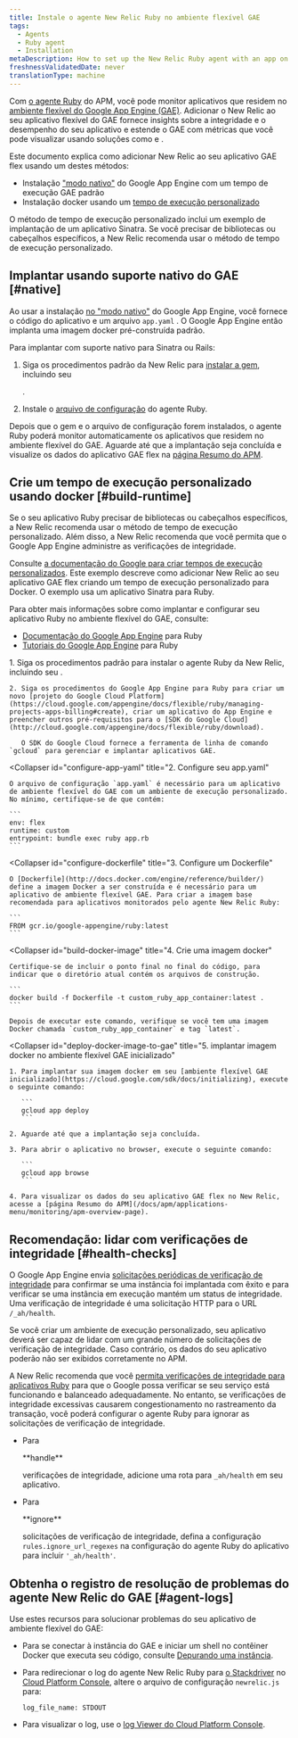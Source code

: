 ```yaml
---
title: Instale o agente New Relic Ruby no ambiente flexível GAE
tags:
  - Agents
  - Ruby agent
  - Installation
metaDescription: How to set up the New Relic Ruby agent with an app on the Google App Engine (GAE) flexible environment.
freshnessValidatedDate: never
translationType: machine
---
```


Com [o agente Ruby](/docs/agents/ruby-agent/getting-started/introduction-new-relic-ruby) do APM, você pode monitor aplicativos que residem no [ambiente flexível do Google App Engine (GAE)](https://cloud.google.com/appengine/docs/flexible/ruby/). Adicionar o New Relic ao seu aplicativo flexível do GAE fornece insights sobre a integridade e o desempenho do seu aplicativo e estende o GAE com métricas que você pode visualizar usando soluções como [<InlinePopover type="apm"/>](/docs/apm)e [<InlinePopover type="browser"/>](/docs/browser/new-relic-browser/getting-started/introduction-new-relic-browser).

Este documento explica como adicionar New Relic ao seu aplicativo GAE flex usando um destes métodos:

* Instalação ["modo nativo"](/docs/accounts-partnerships/partnerships/google-cloud-platform-gcp/google-app-engine-environment#native-mode) do Google App Engine com um tempo de execução GAE padrão
* Instalação docker usando um [tempo de execução personalizado](https://cloud.google.com/appengine/docs/flexible/custom-runtimes/about-custom-runtimes)

O método de tempo de execução personalizado inclui um exemplo de implantação de um aplicativo Sinatra. Se você precisar de bibliotecas ou cabeçalhos específicos, a New Relic recomenda usar o método de tempo de execução personalizado.

## Implantar usando suporte nativo do GAE [#native]

Ao usar a instalação [no "modo nativo"](/docs/accounts-partnerships/partnerships/google-cloud-platform-gcp/google-app-engine-environment#native-mode) do Google App Engine, você fornece o código do aplicativo e um arquivo `app.yaml` . O Google App Engine então implanta uma imagem docker pré-construída padrão.

Para implantar com suporte nativo para Sinatra ou Rails:

1. Siga os procedimentos padrão da New Relic para [instalar a gem](/docs/agents/ruby-agent/installation/install-new-relic-ruby-agent#Installing_the_Gem), incluindo seu

   <InlinePopover type="licenseKey"/>

   .

2. Instale o [arquivo de configuração](/docs/agents/ruby-agent/installation/install-new-relic-ruby-agent#Configuration_file) do agente Ruby.

Depois que o gem e o arquivo de configuração forem instalados, o agente Ruby poderá monitor automaticamente os aplicativos que residem no ambiente flexível do GAE. Aguarde até que a implantação seja concluída e visualize os dados do aplicativo GAE flex na [página Resumo do APM](/docs/apm/applications-menu/monitoring/apm-overview-page).

## Crie um tempo de execução personalizado usando docker [#build-runtime]

<Callout variant="tip">
  Se o seu aplicativo Ruby precisar de bibliotecas ou cabeçalhos específicos, a New Relic recomenda usar o método de tempo de execução personalizado. Além disso, a New Relic recomenda que você permita que o Google App Engine administre as verificações de integridade.
</Callout>

Consulte [a documentação do Google para criar tempos de execução personalizados](https://cloud.google.com/appengine/docs/flexible/custom-runtimes/build). Este exemplo descreve como adicionar New Relic ao seu aplicativo GAE flex criando um tempo de execução personalizado para Docker. O exemplo usa um aplicativo Sinatra para Ruby.

Para obter mais informações sobre como implantar e configurar seu aplicativo Ruby no ambiente flexível do GAE, consulte:

* [Documentação do Google App Engine](https://cloud.google.com/appengine/docs/flexible/ruby/) para Ruby
* [Tutoriais do Google App Engine](https://cloud.google.com/appengine/docs/flexible/ruby/tutorials) para Ruby

<CollapserGroup>
  <Collapser
    id="setup-gae"
    title="1. Configure o projeto GAE e instale a dependência"
  >
    1. Siga os procedimentos padrão para instalar o agente Ruby da New Relic, incluindo seu <InlinePopover type="licenseKey"/>.

    2. Siga os procedimentos do Google App Engine para Ruby para criar um novo [projeto do Google Cloud Platform](https://cloud.google.com/appengine/docs/flexible/ruby/managing-projects-apps-billing#create), criar um aplicativo do App Engine e preencher outros pré-requisitos para o [SDK do Google Cloud](http://cloud.google.com/appengine/docs/flexible/ruby/download).

       O SDK do Google Cloud fornece a ferramenta de linha de comando `gcloud` para gerenciar e implantar aplicativos GAE.
  </Collapser>

  <Collapser
    id="configure-app-yaml"
    title="2. Configure seu app.yaml"
  >
    O arquivo de configuração `app.yaml` é necessário para um aplicativo de ambiente flexível do GAE com um ambiente de execução personalizado. No mínimo, certifique-se de que contém:

    ```
    env: flex
    runtime: custom
    entrypoint: bundle exec ruby app.rb
    ```
  </Collapser>

  <Collapser
    id="configure-dockerfile"
    title="3. Configure um Dockerfile"
  >
    O [Dockerfile](http://docs.docker.com/engine/reference/builder/) define a imagem Docker a ser construída e é necessário para um aplicativo de ambiente flexível GAE. Para criar a imagem base recomendada para aplicativos monitorados pelo agente New Relic Ruby:

    ```
    FROM gcr.io/google-appengine/ruby:latest
    ```
  </Collapser>

  <Collapser
    id="build-docker-image"
    title="4. Crie uma imagem docker"
  >
    Certifique-se de incluir o ponto final no final do código, para indicar que o diretório atual contém os arquivos de construção.

    ```
    docker build -f Dockerfile -t custom_ruby_app_container:latest .
    ```

    Depois de executar este comando, verifique se você tem uma imagem Docker chamada `custom_ruby_app_container` e tag `latest`.
  </Collapser>

  <Collapser
    id="deploy-docker-image-to-gae"
    title="5. implantar imagem docker no ambiente flexível GAE inicializado"
  >
    1. Para implantar sua imagem docker em seu [ambiente flexível GAE inicializado](https://cloud.google.com/sdk/docs/initializing), execute o seguinte comando:

       ```
       gcloud app deploy
       ```

    2. Aguarde até que a implantação seja concluída.

    3. Para abrir o aplicativo no browser, execute o seguinte comando:

       ```
       gcloud app browse
       ```

    4. Para visualizar os dados do seu aplicativo GAE flex no New Relic, acesse a [página Resumo do APM](/docs/apm/applications-menu/monitoring/apm-overview-page).
  </Collapser>
</CollapserGroup>

<InstallFeedback/>

## Recomendação: lidar com verificações de integridade [#health-checks]

O Google App Engine envia [solicitações periódicas de verificação de integridade](https://cloud.google.com/appengine/docs/flexible/ruby/how-instances-are-managed) para confirmar se uma instância foi implantada com êxito e para verificar se uma instância em execução mantém um status de integridade. Uma verificação de integridade é uma solicitação HTTP para o URL `/_ah/health`.

Se você criar um ambiente de execução personalizado, seu aplicativo deverá ser capaz de lidar com um grande número de solicitações de verificação de integridade. Caso contrário, os dados do seu aplicativo poderão não ser exibidos corretamente no APM.

A New Relic recomenda que você [permita verificações de integridade para aplicativos Ruby](https://cloud.google.com/appengine/docs/flexible/ruby/how-instances-are-managed#health_checking) para que o Google possa verificar se seu serviço está funcionando e balanceado adequadamente. No entanto, se verificações de integridade excessivas causarem congestionamento no rastreamento da transação, você poderá configurar o agente Ruby para ignorar as solicitações de verificação de integridade.

* Para

  <DNT>
    **handle**
  </DNT>

  verificações de integridade, adicione uma rota para `_ah/health` em seu aplicativo.

* Para

  <DNT>
    **ignore**
  </DNT>

  solicitações de verificação de integridade, defina a configuração `rules.ignore_url_regexes` na configuração do agente Ruby do aplicativo para incluir `'_ah/health'`.

## Obtenha o registro de resolução de problemas do agente New Relic do GAE [#agent-logs]

Use estes recursos para solucionar problemas do seu aplicativo de ambiente flexível do GAE:

* Para se conectar à instância do GAE e iniciar um shell no contêiner Docker que executa seu código, consulte [Depurando uma instância](https://cloud.google.com/appengine/docs/flexible/go/debugging-an-instance).

* Para redirecionar o log do agente New Relic Ruby para [o Stackdriver](http://cloud.google.com/logging/docs/view/logs_viewer_v2) no [Cloud Platform Console](https://cloud.google.com/compute/docs/console), altere o arquivo de configuração `newrelic.js` para:

  ```
  log_file_name: STDOUT
  ```

* Para visualizar o log, use o [log Viewer do Cloud Platform Console](https://cloud.google.com/appengine/docs/flexible/php/writing-application-logs).
